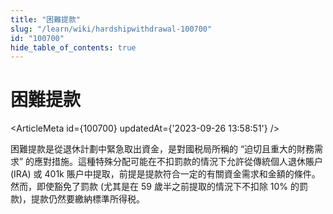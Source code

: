 ```yaml
---
title: "困難提款"
slug: "/learn/wiki/hardshipwithdrawal-100700"
id: "100700"
hide_table_of_contents: true
---
```



# 困難提款

<ArticleMeta id={100700} updatedAt={'2023-09-26 13:58:51'} />
<div className='border-solid border-b border-t-0 my-4 border-[var(--ifm-color-gray-300)]' />

困難提款是從退休計劃中緊急取出資金，是對國税局所稱的 “迫切且重大的財務需求” 的應對措施。這種特殊分配可能在不扣罰款的情況下允許從傳統個人退休賬户 (IRA) 或 401k 賬户中提取，前提是提款符合一定的有關資金需求和金額的條件。然而，即使豁免了罰款 (尤其是在 59 歲半之前提取的情況下不扣除 10% 的罰款)，提款仍然要繳納標準所得税。
